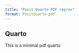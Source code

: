 ```yaml
---
title: "Posit Quarto PDF reprex"
format: PositQuarto-pdf
---
```


## Quarto

This is a minimal pdf quarto
